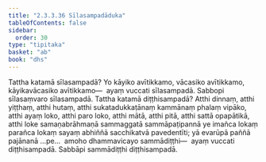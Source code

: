 ```yaml
---
title: "2.3.3.36 Sīlasampadāduka"
tableOfContents: false
sidebar:
  order: 30
type: "tipitaka"
basket: "ab"
book: "dhs"
---
```



<DynamicBreadcrumb />

<Division number="1370" book="dhs">

<Paragraph number="2075" book="dhs">
Tattha katamā sīlasampadā? Yo kāyiko avītikkamo, vācasiko avītikkamo, kāyikavācasiko avītikkamo—  ayaṃ vuccati sīlasampadā. Sabbopi sīlasaṃvaro sīlasampadā.
</Paragraph>

</Division>
<Division number="1371" book="dhs">

<Paragraph number="2076" book="dhs">
Tattha katamā diṭṭhisampadā? Atthi dinnaṃ, atthi yiṭṭhaṃ, atthi hutaṃ, atthi sukatadukkaṭānaṃ kammānaṃ phalaṃ vipāko, atthi ayaṃ loko, atthi paro loko, atthi mātā, atthi pitā, atthi sattā opapātikā, atthi loke samaṇabrāhmaṇā sammaggatā sammāpaṭipannā ye imañca lokaṃ parañca lokaṃ sayaṃ abhiññā sacchikatvā pavedentīti; yā evarūpā paññā pajānanā …pe…  amoho dhammavicayo sammādiṭṭhi—  ayaṃ vuccati diṭṭhisampadā. Sabbāpi sammādiṭṭhi diṭṭhisampadā.
</Paragraph>
</Division>